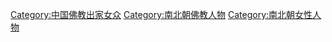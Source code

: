 [[Category:中国佛教出家女众|Category:中国佛教出家女众]]
[[Category:南北朝佛教人物|Category:南北朝佛教人物]]
[[Category:南北朝女性人物|Category:南北朝女性人物]]